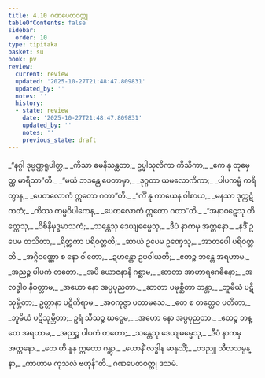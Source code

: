 ```yaml
---
title: 4.10 ဂဏပေတဝတ္ထု
tableOfContents: false
sidebar:
  order: 10
type: tipitaka
basket: su
book: pv
review:
  current: review
  updated: '2025-10-27T21:48:47.809831'
  updated_by: ''
  notes: ''
  history:
  - state: review
    date: '2025-10-27T21:48:47.809831'
    updated_by: ''
    notes: ''
    previous_state: draft
---
```



<ReviewStatus review={frontmatter.review} showDetails={true} />

<HypothesisAnnotation frontmatter={frontmatter} />

<DynamicBreadcrumb />

<Division number="782" book="pv" e="ch" v="19" p="214">

<Paragraph number="839" type="verses" book="pv">
_“နဂ္ဂါ ဒုဗ္ဗဏ္ဏရူပါတ္ထ,_  
_ကိသာ ဓမနိသန္ထတာ;_  
ဥပ္ဖါသုလိကာ ကိသိကာ,_  
_ကေ နု တုမှေတ္ထ မာရိသာ”တိ._  

</Paragraph>

</Division>
<Division number="783" book="pv" e="ch" v="19" p="214">

<Paragraph number="840" type="verses" book="pv">
_“မယံ ဘဒန္တေ ပေတာမှာ,_  
_ဒုဂ္ဂတာ ယမလောကိကာ;_  
_ပါပကမ္မံ ကရိတွာန,_  
_ပေတလောကံ ဣတော ဂတာ”တိ._  

</Paragraph>

</Division>
<Division number="784" book="pv" e="ch" v="19" p="214">

<Paragraph number="841" type="verses" book="pv">
_“ကိံ နု ကာယေန ဝါစာယ,_  
_မနသာ ဒုက္ကဋံ ကတံ;_  
_ကိဿ ကမ္မဝိပါကေန,_  
_ပေတလောကံ ဣတော ဂတာ”တိ._  

</Paragraph>

</Division>
<Division number="785" book="pv" e="ch" v="19" p="214">

<Paragraph number="842" type="verses" book="pv">
_“အနာဝဋေသု တိတ္ထေသု,_  
_ဝိစိနိမှဒ္ဓမာသကံ;_  
_သန္တေသု ဒေယျဓမ္မေသု,_  
_ဒီပံ နာကမှ အတ္တနော._  

</Paragraph>

</Division>
<Division number="786" book="pv" e="ch" v="19" p="214">

<Paragraph number="843" type="verses" book="pv">
_နဒိံ ဥပေမ တသိတာ,_  
_ရိတ္တကာ ပရိဝတ္တတိ;_  
_ဆာယံ ဥပေမ ဥဏှေသု,_  
_အာတပေါ ပရိဝတ္တတိ._  

</Paragraph>

</Division>
<Division number="787" book="pv" e="ch" v="19" p="214">

<Paragraph number="844" type="verses" book="pv">
_အဂ္ဂိဝဏ္ဏော စ နော ဝါတော,_  
_ဍဟန္တော ဥပဝါယတိ;_  
_ဧတဉ္စ ဘန္တေ အရဟာမ,_  
_အညဉ္စ ပါပကံ တတော._  

</Paragraph>

</Division>
<Division number="788" book="pv" e="ch" v="19" p="214">

<Paragraph number="845" type="verses" book="pv">
_အပိ ယောဇနာနိ ဂစ္ဆာမ,_  
_ဆာတာ အာဟာရဂေဓိနော;_  
_အလဒ္ဓါဝ နိဝတ္တာမ,_  
_အဟော နော အပ္ပပုညတာ._  

</Paragraph>

</Division>
<Division number="789" book="pv" e="ch" v="19" p="214">

<Paragraph number="846" type="verses" book="pv">
_ဆာတာ ပမုစ္ဆိတာ ဘန္တာ,_  
_ဘူမိယံ ပဋိသုမ္ဘိတာ;_  
ဥတ္တာနာ ပဋိကိရာမ,_  
_အဝကုဇ္ဇာ ပတာမသေ._  

</Paragraph>

</Division>
<Division number="790" book="pv" e="ch" v="19" p="214">

<Paragraph number="847" type="verses" book="pv">
_တေ စ တတ္ထေဝ ပတိတာ,_  
_ဘူမိယံ ပဋိသုမ္ဘိတာ;_  
ဥရံ သီသဉ္စ ဃဋ္ဋေမ,_  
_အဟော နော အပ္ပပုညတာ._  

</Paragraph>

</Division>
<Division number="791" book="pv" e="ch" v="19" p="214">

<Paragraph number="848" type="verses" book="pv">
_ဧတဉ္စ ဘန္တေ အရဟာမ,_  
_အညဉ္စ ပါပကံ တတော;_  
_သန္တေသု ဒေယျဓမ္မေသု,_  
_ဒီပံ နာကမှ အတ္တနော._  

</Paragraph>

</Division>
<Division number="792" book="pv" e="ch" v="19" p="214">

<Paragraph number="849" type="verses" book="pv">
_တေ ဟိ နူန ဣတော ဂန္တွာ,_  
_ယောနိံ လဒ္ဓါန မာနုသိံ;_  
_ဝဒညူ သီလသမ္ပန္နာ,_  
_ကာဟာမ ကုသလံ ဗဟုန်”တိ._  


</Paragraph>
</Division>

<Paragraph number="850" type="center" book="pv">
ဂဏပေတဝတ္ထု ဒသမံ.
</Paragraph>